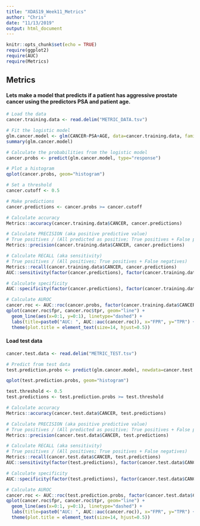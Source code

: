 ```yaml
---
title: "XDAS19_Week11_Metrics"
author: "Chris"
date: "11/13/2019"
output: html_document
---
```


```r
knitr::opts_chunk$set(echo = TRUE)
require(ggplot2)
require(AUC)
require(Metrics)
```

## Metrics

#### Lets make a model that predicts if a patient has aggressive prostate cancer using the predictors PSA and patient age.

```r
# Load the data
cancer.training.data <- read.delim("METRIC_DATA.tsv")

# Fit the logistic model
glm.cancer.model <- glm(CANCER~PSA+AGE, data=cancer.training.data, family="binomial", na.action = na.exclude)
summary(glm.cancer.model)

# Calculate the probabilities from the logistic model
cancer.probs <- predict(glm.cancer.model, type="response")

# Plot a histogram
qplot(cancer.probs, geom="histogram")

# Set a threshold
cancer.cutoff <- 0.5

# Make predictions
cancer.predictions <- cancer.probs >= cancer.cutoff
```

```r
# Calculate accuracy 
Metrics::accuracy(cancer.training.data$CANCER, cancer.predictions)

# Calculate PRECISION (aka positive predictive value)
# True positives / (All predicted as positive; True positives + False positives)
Metrics::precision(cancer.training.data$CANCER, cancer.predictions)

# Calculate RECALL (aka sensitivity)
# True positives / (All positives; True positives + False negatives)
Metrics::recall(cancer.training.data$CANCER, cancer.predictions)
AUC::sensitivity(factor(cancer.predictions), factor(cancer.training.data$CANCER))$measure[2]

# Calculate specificity
AUC::specificity(factor(cancer.predictions), factor(cancer.training.data$CANCER))$measure[2]

# Calculate AUROC
cancer.roc <- AUC::roc(cancer.probs, factor(cancer.training.data$CANCER))
qplot(cancer.roc$fpr, cancer.roc$tpr, geom="line") + 
  geom_line(aes(x=0:1, y=0:1), linetype="dashed") +
  labs(title=paste0("AUC: ", AUC::auc(cancer.roc)), x="FPR", y="TPR") +
  theme(plot.title = element_text(size=14, hjust=0.5))
```

#### Load test data

```r
cancer.test.data <- read.delim("METRIC_TEST.tsv")

# Predict from test data
test.prediction.probs <- predict(glm.cancer.model, newdata=cancer.test.data, type="response")

qplot(test.prediction.probs, geom="histogram")
```

```r

test.threshold <- 0.5
test.predictions <- test.prediction.probs >= test.threshold

# Calculate accuracy 
Metrics::accuracy(cancer.test.data$CANCER, test.predictions)

# Calculate PRECISION (aka positive predictive value)
# True positives / (All predicted as positive; True positives + False positives)
Metrics::precision(cancer.test.data$CANCER, test.predictions)

# Calculate RECALL (aka sensitivity)
# True positives / (All positives; True positives + False negatives)
Metrics::recall(cancer.test.data$CANCER, test.predictions)
AUC::sensitivity(factor(test.predictions), factor(cancer.test.data$CANCER))$measure[2]

# Calculate specificity
AUC::specificity(factor(test.predictions), factor(cancer.test.data$CANCER))$measure[2]

# Calculate AUROC
cancer.roc <- AUC::roc(test.prediction.probs, factor(cancer.test.data$CANCER))
qplot(cancer.roc$fpr, cancer.roc$tpr, geom="line") + 
  geom_line(aes(x=0:1, y=0:1), linetype="dashed") +
  labs(title=paste0("AUC: ", AUC::auc(cancer.roc)), x="FPR", y="TPR") +
  theme(plot.title = element_text(size=14, hjust=0.5))
```

